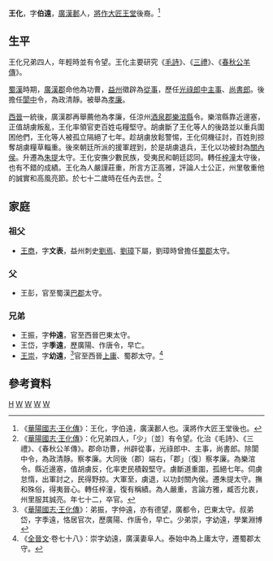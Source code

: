 '''王化'''{{BD|？年||？年||catIdx=W}}，字'''伯遠'''，[[廣漢|廣漢]][[郪|郪]]人，[[將作大匠|將作大匠]][[王堂_(東漢)|王堂]]後裔。<ref>《[[:s:華陽國志/卷十一|華陽國志·王化傳]]》：王化，字伯遠，廣漢郪人也。漢將作大匠王堂後也。</ref>

==生平==
王化兄弟四人，年輕時並有令望。王化主要研究《[[毛詩|毛詩]]》、《[[三禮|三禮]]》、《[[春秋公羊傳|春秋公羊傳]]》。

[[蜀漢|蜀漢]]時期，[[廣漢郡|廣漢郡]]命他為功曹，[[益州|益州]]徵辟為[[從事|從事]]，歷任[[光祿郎中主事|光祿郎中主事]]、[[尚書郎|尚書郎]]。後擔任[[閬中|閬中]]令，為政清靜。被舉為[[孝廉|孝廉]]。

[[西晉|西晉]]一統後，廣漢郡再舉薦他為孝廉，任涼州[[酒泉郡|酒泉郡]][[樂涫縣|樂涫縣]]令。樂涫縣靠近邊塞，正值胡虜叛亂，王化率領官吏百姓屯糧堅守。胡虜斷了王化等人的後路並以重兵圍困他們，王化等人被孤立隔絕了七年。趁胡虜放鬆警惕，王化伺機征討，百姓則掠奪胡虜糧草輜重。後來朝廷所派的援軍趕到，於是胡虜退兵，王化以功被封為[[關內侯|關內侯]]。升遷為[[朱提|朱提]]太守。王化安撫少數民族，受夷民和朝廷認同。轉任[[梓潼|梓潼]]太守後，也有不錯的成績。王化為人嚴謹莊重，所言方正高雅，評論人士公正，州里敬重他的誠實和高風亮節。於七十二歲時在任內去世。<ref>《[[:s:華陽國志/卷十一|華陽國志·王化傳]]》：化兄弟四人，「少」〔並〕有令望。化治《毛詩》、《三禮》、《春秋公羊傳》。郡命功曹，州辟從事，光祿郎中、主事，尚書郎。除閬中令，為政清靜。察孝廉。大同後〔郡〕端右，「郡」〔復〕察孝廉。為樂涫令。縣近邊塞，值胡虜反，化率吏民積穀堅守。虜斷道重圍，孤絕七年。伺虜怠惰，出軍討之，民得野掠。大軍至，虜退，以功封關內侯。遷朱提太守。撫和殊俗，得夷晉心。轉任梓潼，復有稱績。為人嚴重，言論方雅，臧否允衷，州里服其誠亮。年七十二，卒官。</ref>
==家庭==
===祖父===
*[[王商_(文表)|王商]]，字'''文表'''，益州刺史[[劉焉_(益州牧)|劉焉]]、[[劉璋|劉璋]]下屬，劉璋時曾擔任[[蜀郡|蜀郡]]太守。
===父===
*王彭，官至蜀漢[[巴郡|巴郡]]太守。
===兄弟===
*王振，字'''仲遠'''，官至西晉巴東太守。
*王岱，字'''季遠'''，歷廣陽、作唐令，早亡。
*[[王崇_(蜀漢)|王崇]]，字'''幼遠'''，<ref>《[[:s:華陽國志/卷十一|華陽國志·王化傳]]》：弟振，字仲遠，亦有德望，廣都令，巴東太守。叔弟岱，字季遠，恪居官次，歷廣陽、作唐令，早亡。少弟崇，字幼遠，學業淵博</ref>官至西晉[[上庸|上庸]]、蜀郡太守。<ref>《[[全晉文|全晉文]]·卷七十八》：崇字幼遠，廣漢妻阜人。泰始中為上庸太守，遷蜀郡太守。</ref>
==參考資料==
{{Reflist}}
[[Category:王姓|H]]
[[Category:廣漢人|W]]
[[Category:蜀漢政治人物|W]]
[[Category:西晉太守|W]]
[[Category:西晉關內侯|W]]